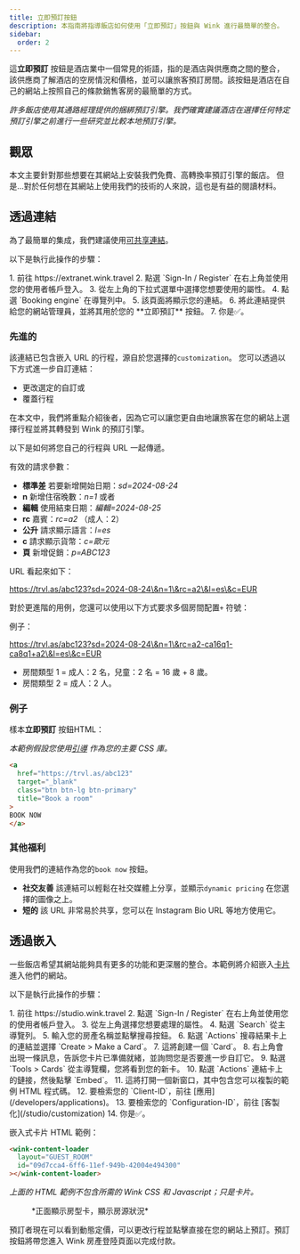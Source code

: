 ```yaml
---
title: 立即預訂按鈕
description: 本指南將指導飯店如何使用「立即預訂」按鈕與 Wink 進行最簡單的整合。
sidebar:
  order: 2
---
```


這**立即預訂** 按鈕是酒店業中一個常見的術語，指的是酒店與供應商之間的整合，該供應商了解酒店的空房情況和價格，並可以讓旅客預訂房間。該按鈕是酒店在自己的網站上按照自己的條款銷售客房的最簡單的方式。

*許多飯店使用其通路經理提供的捆綁預訂引擎。我們確實建議酒店在選擇任何特定預訂引擎之前進行一些研究並比較本地預訂引擎。*

## 觀眾

本文主要針對那些想要在其網站上安裝我們免費、高轉換率預訂引擎的飯店。
但是...對於任何想在其網站上使用我們的技術的人來說，這也是有益的閱讀材料。

## 透過連結

為了最簡單的集成，我們建議使用[可共享連結](/studio/shareable-links)。

以下是執行此操作的步驟：

<Steps>
  1. 前往 https://extranet.wink.travel
  2. 點選 `Sign-In / Register` 在右上角並使用您的使用者帳戶登入。
  3. 從左上角的下拉式選單中選擇您想要使用的屬性。
  4. 點選 `Booking engine` 在導覽列中。
  5. 該頁面將顯示您的連結。
  6. 將此連結提供給您的網站管理員，並將其用於您的 **立即預訂** 按鈕。
  7. 你是✅。
</Steps>


### 先進的

該連結已包含嵌入 URL 的行程，源自於您選擇的`customization`。
您可以透過以下方式進一步自訂連結：

* 更改選定的自訂或
* 覆蓋行程

在本文中，我們將重點介紹後者，因為它可以讓您更自由地讓旅客在您的網站上選擇行程並將其轉發到 Wink 的預訂引擎。

以下是如何將您自己的行程與 URL 一起傳遞。

有效的請求參數：

* **標準差** 若要新增開始日期：*sd=2024-08-24*
* **n** 新增住宿晚數：*n=1* 或者
* **編輯** 使用結束日期：*編輯=2024-08-25*
* **rc** 嘉賓：*rc=a2* （成人：2）
* **公升** 請求顯示語言：*l=es*
* **c** 請求顯示貨幣：*c=歐元*
* **頁** 新增促銷：*p=ABC123*

URL 看起來如下：

https://trvl.as/abc123?sd=2024-08-24\&n=1\&rc=a2\&l=es\&c=EUR

對於更進階的用例，您還可以使用以下方式要求多個房間配置`+` 符號：

例子：

https://trvl.as/abc123?sd=2024-08-24\&n=1\&rc=a2-ca16q1-ca8q1+a2\&l=es\&c=EUR

* 房間類型 1 = 成人：2 名，兒童：2 名 = 16 歲 + 8 歲。
* 房間類型 2 = 成人：2 人。

### 例子

樣本**立即預訂** 按鈕HTML：

*本範例假設您使用[引導](https://getbootstrap.com) 作為您的主要 CSS 庫。*

```html
<a
  href="https://trvl.as/abc123"
  target="_blank"
  class="btn btn-lg btn-primary"
  title="Book a room"
>
BOOK NOW
</a>
```

### 其他福利

使用我們的連結作為您的`book now` 按鈕。

* **社交友善** 該連結可以輕鬆在社交媒體上分享，並顯示`dynamic pricing` 在您選擇的圖像之上。
* **短的** 該 URL 非常易於共享，您可以在 Instagram Bio URL 等地方使用它。

## 透過嵌入

一些飯店希望其網站能夠具有更多的功能和更深層的整合。本範例將介紹嵌入[卡片](/studio/cards) 進入他們的網站。

以下是執行此操作的步驟：

<Steps>
  1. 前往 https://studio.wink.travel
  2. 點選 `Sign-In / Register` 在右上角並使用您的使用者帳戶登入。
  3. 從左上角選擇您想要處理的屬性。
  4. 點選 `Search` 從主導覽列。
  5. 輸入您的房產名稱並點擊搜尋按鈕。
  6. 點選 `Actions` 搜尋結果卡上的連結並選擇 `Create > Make a Card`。
  7. 這將創建一個 `Card`。
  8. 右上角會出現一條訊息，告訴您卡片已準備就緒，並詢問您是否要進一步自訂它。
  9. 點選 `Tools > Cards` 從主導覽欄，您將看到您的新卡。
  10. 點選 `Actions` 連結卡上的鏈接，然後點擊 `Embed`。
  11. 這將打開一個新窗口，其中包含您可以複製的範例 HTML 程式碼。
  12. 要檢索您的 `Client-ID`，前往 [應用](/developers/applications)。
  13. 要檢索您的 `Configuration-ID`，前往 [客製化](/studio/customization)
  14. 你是✅。
</Steps>


嵌入式卡片 HTML 範例：

```html
<wink-content-loader
  layout="GUEST_ROOM"
  id="09d7cca4-6ff6-11ef-949b-42004e494300"
></wink-content-loader>
```

*上面的 HTML 範例不包含所需的 Wink CSS 和 Javascript；只是卡片。*

<figure>
  <CloudinaryImage width="350" height="829" resize="scale" quality="best" alt="卡片預覽" src="academy/card-example" errorImage="noimage_opaque_nyrtl0.png" />

  <figcaption>*正面顯示房型卡，顯示房源狀況*</figcaption>
</figure>


預訂者現在可以看到動態定價，可以更改行程並點擊直接在您的網站上預訂。預訂按鈕將帶您進入 Wink 房產登陸頁面以完成付款。

